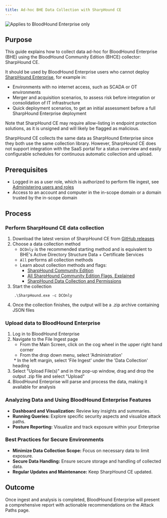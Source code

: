 ```yaml
---
title: Ad-hoc BHE Data Collection with SharpHound CE
---
```


<img noZoom src="/assets/enterprise-edition-pill-tag.svg" alt="Applies to BloodHound Enterprise only"/>

## Purpose

This guide explains how to collect data ad-hoc for BloodHound Enterprise (BHE) using the BloodHound Community Edition (BHCE) collector: SharpHound CE.

It should be used by BloodHound Enterprise users who cannot deploy [SharpHound Enterprise](https://github.com/SpecterOps/bloodhound-docs/blob/main//install-data-collector/install-sharphound/system-requirements), for example in:

* Environments with no internet access, such as SCADA or OT environments
* Merger and acquisition scenarios, to assess risk before integration or consolidation of IT infrastructure
* Quick deployment scenarios, to get an initial assessment before a full SharpHound Enterprise deployment

Note that SharpHound CE may require allow-listing in endpoint protection solutions, as it is unsigned and will likely be flagged as malicious.

SharpHound CE collects the same data as SharpHound Enterprise since they both use the same collection library. However, SharpHound CE does not support integration with the SaaS portal for a status overview and easily configurable schedules for continuous automatic collection and upload.

## Prerequisites

* Logged in as a user role, which is authorized to perform file ingest, see [Administering users and roles](https://github.com/SpecterOps/bloodhound-docs/blob/main//manage-bloodhound/auth/users-and-roles)
* Access to an account and computer in the in-scope domain or a domain trusted by the in-scope domain

## Process

### Perform SharpHound CE data collection

1. Download the latest version of SharpHound CE from [GitHub releases](https://github.com/SpecterOps/SharpHound/releases/latest)
2. Choose a data collection method
    * `DCOnly` is the recommended starting method and is equivalent to BHE's Active Directory Structure Data + Certificate Services
    * `All` performs all collection methods
    * Learn about collection methods and flags:
        * [SharpHound Community Edition](https://github.com/SpecterOps/bloodhound-docs/blob/main//collect-data/ce-collection/sharphound)
        * [All SharpHound Community Edition Flags, Explained](https://github.com/SpecterOps/bloodhound-docs/blob/main//collect-data/ce-collection/sharphound-flags)
        * [SharpHound Data Collection and Permissions](https://github.com/SpecterOps/bloodhound-docs/blob/main//collect-data/permissions)
3. Start the collection
```
    .\SharpHound.exe -c DCOnly
```
4. Once the collection finishes, the output will be a .zip archive containing JSON files

### Upload data to BloodHound Enterprise

1. Log in to BloodHound Enterprise
2. Navigate to the File Ingest page
    * From the Main Screen, click on the cog wheel in the upper right hand corner
    * From the drop down menu, select 'Administration'
    <Frame>
      <img src="/assets/image-60.png" alt=""/>
    </Frame>
    * In the left margin, select 'File Ingest' under the 'Data Collection' heading
    <Frame>
      <img src="/assets/image-61.png" alt=""/>
    </Frame>
3. Select "Upload File(s)" and in the pop-up window, drag and drop the output .zip file and select "Upload"
    <Frame>
      <img src="/assets/image-62.png" alt=""/>
    </Frame>
4. BloodHound Enterprise will parse and process the data, making it available for analysis

### Analyzing Data and Using BloodHound Enterprise Features

* **Dashboard and Visualization:** Review key insights and summaries.
* **Running Queries:** Explore specific security aspects and visualize attack paths.
* **Posture Reporting:** Visualize and track exposure within your Enterprise

### Best Practices for Secure Environments

* **Minimize Data Collection Scope:** Focus on necessary data to limit exposure.
* **Secure Data Handling:** Ensure secure storage and handling of collected data.
* **Regular Updates and Maintenance:** Keep SharpHound CE updated.

## Outcome

Once ingest and analysis is completed, BloodHound Enterprise will present a comprehensive report with actionable recommendations on the Attack Paths page.

